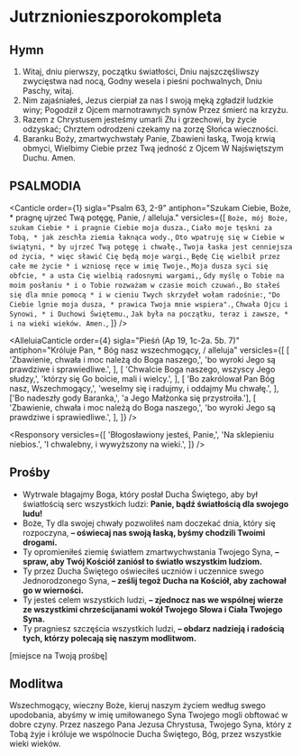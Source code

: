 # Jutrznionieszporokompleta

<OpeningVersicle />

## Hymn

1. Witaj, dniu pierwszy, początku światłości,
   Dniu najszczęśliwszy zwycięstwa nad nocą,
   Godny wesela i pieśni pochwalnych,
   Dniu Paschy, witaj.
2. Nim zajaśniałeś, Jezus cierpiał za nas
   I swoją męką zgładził ludzkie winy;
   Pogodził z Ojcem marnotrawnych synów
   Przez śmierć na krzyżu.
3. Razem z Chrystusem jesteśmy umarli
   Złu i grzechowi, by życie odzyskać;
   Chrztem odrodzeni czekamy na zorzę
   Słońca wieczności.
4. Baranku Boży, zmartwychwstały Panie,
   Zbawieni łaską, Twoją krwią obmyci,
   Wielbimy Ciebie przez Twą jedność z Ojcem
   W Najświętszym Duchu. Amen.

## PSALMODIA

<Canticle
  order={1}
  sigla="Psalm 63, 2-9"
  antiphon="Szukam Ciebie, Boże, * pragnę ujrzeć Twą potęgę, Panie, / alleluja."
  versicles={[
    `Boże, mój Boże, szukam Ciebie *
i pragnie Ciebie moja dusza.`,
    `Ciało moje tęskni za Tobą, *
jak zeschła ziemia łaknąca wody.`,
    `Oto wpatruję się w Ciebie w świątyni, *
by ujrzeć Twą potęgę i chwałę.`,
    `Twoja łaska jest cenniejsza od życia, *
więc sławić Cię będą moje wargi.`,
    `Będę Cię wielbił przez całe me życie *
i wzniosę ręce w imię Twoje.`,
    `Moja dusza syci się obfcie, *
a usta Cię wielbią radosnymi wargami,`,
    `Gdy myślę o Tobie na moim posłaniu *
i o Tobie rozważam w czasie moich czuwań.`,
    `Bo stałeś się dla mnie pomocą *
i w cieniu Twych skrzydeł wołam radośnie:`,
    `"Do Ciebie lgnie moja dusza, *
prawica Twoja mnie wspiera".`,
    `Chwała Ojcu i Synowi, *
i Duchowi Świętemu.`,
    `Jak była na początku, teraz i zawsze, *
i na wieki wieków. Amen.`,
  ]}
/>

<AlleluiaCanticle
  order={4}
  sigla="Pieśń (Ap 19, 1c-2a. 5b. 7)"
  antiphon="Króluje Pan, * Bóg nasz wszechmogący, / alleluja"
  versicles={[
    [
      'Zbawienie, chwała i moc należą do Boga naszego,',
      'bo wyroki Jego są prawdziwe i sprawiedliwe.',
    ],
    [
      'Chwalcie Boga naszego, wszyscy Jego słudzy,',
      'którzy się Go boicie, mali i wielcy.',
    ],
    [
      'Bo zakrólował Pan Bóg nasz, Wszechmogący,',
      'weselmy się i radujmy, i oddajmy Mu chwałę.',
    ],
    ['Bo nadeszły gody Baranka,', 'a Jego Małżonka się przystroiła.'],
    [
      'Zbawienie, chwała i moc należą do Boga naszego,',
      'bo wyroki Jego są prawdziwe i sprawiedliwe.',
    ],
  ]}
/>

<Passage
  sigla="2 Kor 1, 3-4"
  passage="Błogosławiony Bóg i Ojciec Pana naszego Jezusa Chrystusa, Ojciec miłosierdzia i Bóg wszelkiej pociechy, Ten, który nas pociesza w każdym naszym utrapieniu, byśmy sami mogli pocieszać tych, co są w jakiejkolwiek udręce, pociechą, której doznajemy od Boga."
/>

<Responsory
  versicles={[
    'Błogosławiony jesteś, Panie,',
    'Na sklepieniu niebios.',
    'I chwalebny, i wywyższony na wieki.',
  ]}
/>

<Benedictus antiphon="Bóg nam zapowiedział * od dawna nasze zbawienie / przez usta swych świętych proroków." />

<Magnificat antiphon="Ujął się Pan za nami, * pomny na swe miłosierdzie." />

<NuncDimittis variant={2} />

## Prośby

- Wytrwale błagajmy Boga, który posłał Ducha Świętego, aby był światłością serc wszystkich ludzi: **Panie, bądź światłością dla swojego ludu!**
- Boże, Ty dla swojej chwały pozwoliłeś nam doczekać dnia, który się rozpoczyna, **– oświecaj nas swoją łaską, byśmy chodzili Twoimi drogami.**
- Ty opromieniłeś ziemię światłem zmartwychwstania Twojego Syna, **– spraw, aby Twój Kościół zaniósł to światło wszystkim ludziom.**
- Ty przez Ducha Świętego oświeciłeś uczniów i uczennice swego Jednorodzonego Syna, **– ześlij tegoż Ducha na Kościół, aby zachował go w wierności.**
- Ty jesteś celem wszystkich ludzi, **– zjednocz nas we wspólnej wierze ze wszystkimi chrześcijanami wokół Twojego Słowa i Ciała Twojego Syna.**
- Ty pragniesz szczęścia wszystkich ludzi, **– obdarz nadzieją i radością tych, którzy polecają się naszym modlitwom.**

\[miejsce na Twoją prośbę\]

<KyrieEleison />

<OurFather />

## Modlitwa

Wszechmogący, wieczny Boże, kieruj naszym życiem według swego upodobania, abyśmy w imię umiłowanego Syna Twojego mogli obftować w dobre czyny. Przez naszego Pana Jezusa Chrystusa, Twojego Syna, który z Tobą żyje i króluje we wspólnocie Ducha Świętego, Bóg, przez wszystkie wieki wieków.

<Amen />

<BlessingAndConcludingVersicle />

<SalveRegina />

